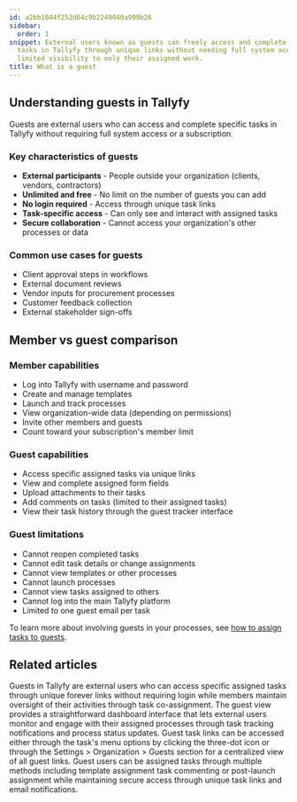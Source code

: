 ```yaml
---
id: a2bb1044f252d64c9b2249040a999b26
sidebar:
  order: 1
snippet: External users known as guests can freely access and complete specific assigned
  tasks in Tallyfy through unique links without needing full system access while maintaining
  limited visibility to only their assigned work.
title: What is a guest
---
```


## Understanding guests in Tallyfy

Guests are external users who can access and complete specific tasks in Tallyfy without requiring full system access or a subscription.

### Key characteristics of guests

- **External participants** - People outside your organization (clients, vendors, contractors)
- **Unlimited and free** - No limit on the number of guests you can add
- **No login required** - Access through unique task links
- **Task-specific access** - Can only see and interact with assigned tasks
- **Secure collaboration** - Cannot access your organization's other processes or data

### Common use cases for guests

- Client approval steps in workflows
- External document reviews
- Vendor inputs for procurement processes
- Customer feedback collection
- External stakeholder sign-offs

## Member vs guest comparison

### Member capabilities
- Log into Tallyfy with username and password
- Create and manage templates
- Launch and track processes
- View organization-wide data (depending on permissions)
- Invite other members and guests
- Count toward your subscription's member limit

### Guest capabilities
- Access specific assigned tasks via unique links
- View and complete assigned form fields
- Upload attachments to their tasks
- Add comments on tasks (limited to their assigned tasks)
- View their task history through the guest tracker interface

### Guest limitations
- Cannot reopen completed tasks
- Cannot edit task details or change assignments
- Cannot view templates or other processes
- Cannot launch processes
- Cannot view tasks assigned to others
- Cannot log into the main Tallyfy platform
- Limited to one guest email per task

To learn more about involving guests in your processes, see [how to assign tasks to guests](/products/pro/documenting/guests/how-can-i-assign-tasks-to-guest-users-in-tallyfy/).


## Related articles
<CardGrid>
<LinkTitleCard header="<b>Documenting > Guests</b>" href="/products/pro/documenting/guests/" > Guests in Tallyfy are external users who can access specific assigned tasks through unique forever links without requiring login while members maintain oversight of their activities through task co-assignment. </LinkTitleCard>
<LinkTitleCard header="<b>Guests > The guest view</b>" href="/products/pro/documenting/guests/how-can-guests-monitor-their-processes-on-tallyfy/" > The guest view provides a straightforward dashboard interface that lets external users monitor and engage with their assigned processes through task tracking notifications and process status updates. </LinkTitleCard>
<LinkTitleCard header="<b>Guests > Get a guest's unique link</b>" href="/products/pro/documenting/guests/how-to-find-a-guest-task-link-in-tallyfy/" > Guest task links can be accessed either through the task's menu options by clicking the three-dot icon or through the Settings > Organization > Guests section for a centralized view of all guest links. </LinkTitleCard>
<LinkTitleCard header="<b>Guests > Assign tasks to guests</b>" href="/products/pro/documenting/guests/how-can-i-assign-tasks-to-guest-users-in-tallyfy/" > Guest users can be assigned tasks through multiple methods including template assignment task commenting or post-launch assignment while maintaining secure access through unique task links and email notifications. </LinkTitleCard>
</CardGrid>